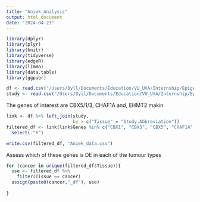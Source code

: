 ```yaml
---
title: "Aniek_Analysis"
output: html_document
date: "2024-04-23"
---
```


```r
library(dplyr)
library(plyr)
library(knitr)
library(tidyverse)
library(edgeR)
library(limma)
library(data.table)
library(ggpubr)
```


```r
df <- read.csv("/Users/Dyll/Documents/Education/VU_UVA/Internship/Epigenetics/Janssen_Group-UMCUtrecht/Main_Project/DGEA_ALLGENES_BYTISSUE_XPRSS_TBL.csv")
study <- read.csv("/Users/Dyll/Documents/Education/VU_UVA/Internship/Epigenetics/Janssen_Group-UMCUtrecht/Main_Project/Data/Other/TCGA_meta/diseaseStudy.tsv", sep = "\t")
```


The genes of interest are CBX5/1/3, CHAF1A and, EHMT2 makin
```r

link <- df %>% left_join(study,
                         by = c("Tissue" = "Study.Abbreviation"))
filtered_df <- link[link$Genes %in% c("CBX1", "CBX3", "CBX5", "CHAF1A", "EHMT2"),] %>% 
  select(-"X")

write.csv(filtered_df, "Aniek_data.csv")
```

Assess which of these genes is DE in each of the tumour types
```r
for (cancer in unique(filtered_df$Tissue)){
  use <- filtered_df %>% 
    filter(Tissue == cancer)
  assign(paste0(cancer,"_df"), use)
  
}
```






